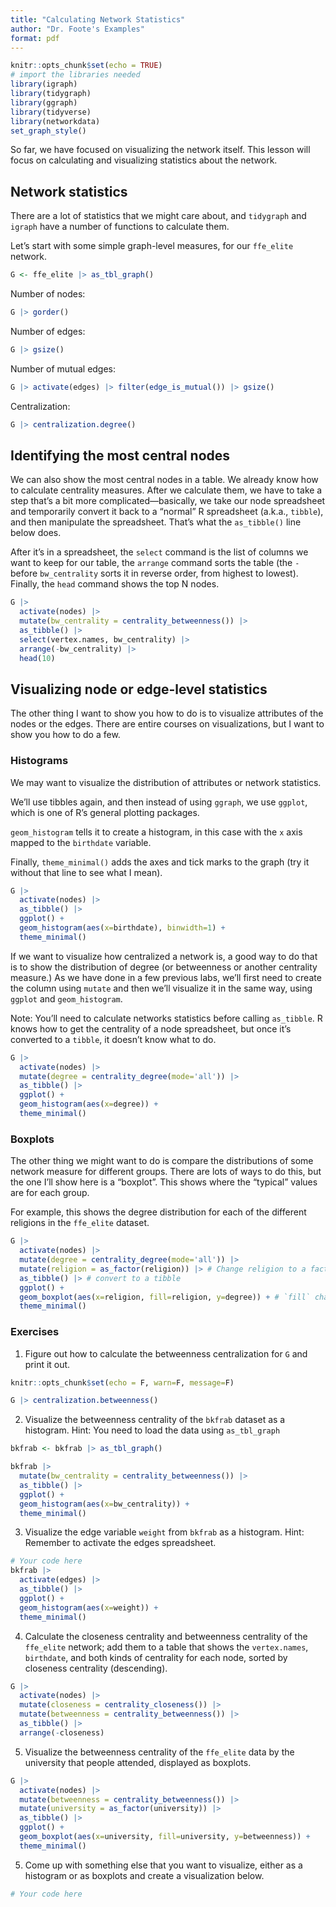 ```yaml
---
title: "Calculating Network Statistics"
author: "Dr. Foote's Examples"
format: pdf
---
```


```r
knitr::opts_chunk$set(echo = TRUE)
# import the libraries needed
library(igraph)
library(tidygraph)
library(ggraph)
library(tidyverse)
library(networkdata)
set_graph_style()
```

So far, we have focused on visualizing the network itself. This lesson will focus on calculating and visualizing statistics about the network.

## Network statistics

There are a lot of statistics that we might care about, and `tidygraph` and `igraph` have a number of functions to calculate them.

Let's start with some simple graph-level measures, for our `ffe_elite` network.

```r
G <- ffe_elite |> as_tbl_graph()
```

Number of nodes:
```r
G |> gorder()
```

Number of edges:
```r
G |> gsize()
```

Number of mutual edges:

```r
G |> activate(edges) |> filter(edge_is_mutual()) |> gsize()
```
Centralization:

```r
G |> centralization.degree()
```


## Identifying the most central nodes

We can also show the most central nodes in a table. We already know how to calculate centrality measures. After we calculate them, we have to take a step that's a bit more complicated---basically, we take our node spreadsheet and temporarily convert it back to a "normal" R spreadsheet (a.k.a., `tibble`), and then manipulate the spreadsheet. That's what the `as_tibble()` line below does.

After it's in a spreadsheet, the `select` command is the list of columns we want to keep for our table, the `arrange` command sorts the table (the `-` before `bw_centrality` sorts it in reverse order, from highest to lowest). Finally, the `head` command shows the top N nodes.

```r
G |>
  activate(nodes) |>
  mutate(bw_centrality = centrality_betweenness()) |>
  as_tibble() |>
  select(vertex.names, bw_centrality) |>
  arrange(-bw_centrality) |>
  head(10)

```


## Visualizing node or edge-level statistics

The other thing I want to show you how to do is to visualize attributes of the nodes or the edges. There are entire courses on visualizations, but I want to show you how to do a few.


### Histograms

We may want to visualize the distribution of attributes or network statistics. 

We'll use tibbles again, and then instead of using `ggraph`, we use `ggplot`, which is one of R's general plotting packages.

`geom_histogram` tells it to create a histogram, in this case with the `x` axis mapped to the `birthdate` variable.

Finally, `theme_minimal()` adds the axes and tick marks to the graph (try it without that line to see what I mean).

```r
G |>
  activate(nodes) |>
  as_tibble() |>
  ggplot() +
  geom_histogram(aes(x=birthdate), binwidth=1) + 
  theme_minimal()

```

If we want to visualize how centralized a network is, a good way to do that is to show the distribution of degree (or betweenness or another centrality measure.) As we have done in a few previous labs, we'll first need to create the column using `mutate` and then we'll visualize it in the same way, using `ggplot` and `geom_histogram`.

Note: You'll need to calculate networks statistics before calling `as_tibble`. R knows how to get the centrality of a node spreadsheet, but once it's converted to a `tibble`, it doesn't know what to do.

```r
G |>
  activate(nodes) |>
  mutate(degree = centrality_degree(mode='all')) |> 
  as_tibble() |>
  ggplot() +
  geom_histogram(aes(x=degree)) + 
  theme_minimal()
```


### Boxplots

The other thing we might want to do is compare the distributions of some network measure for different groups. There are lots of ways to do this, but the one I'll show here is a "boxplot". This shows where the "typical" values are for each group.

For example, this shows the degree distribution for each of the different religions in the `ffe_elite` dataset. 

```r
G |>
  activate(nodes) |>
  mutate(degree = centrality_degree(mode='all')) |>
  mutate(religion = as_factor(religion)) |> # Change religion to a factor
  as_tibble() |> # convert to a tibble
  ggplot() + 
  geom_boxplot(aes(x=religion, fill=religion, y=degree)) + # `fill` changes the filled in color. Try changing this to `color` instead
  theme_minimal()

```

### Exercises

1. Figure out how to calculate the betweenness centralization for `G` and print it out.

```r

knitr::opts_chunk$set(echo = F, warn=F, message=F)

G |> centralization.betweenness()

```

2. Visualize the betweenness centrality of the `bkfrab` dataset as a histogram. Hint: You need to load the data using `as_tbl_graph`

```r

bkfrab <- bkfrab |> as_tbl_graph()

bkfrab |>
  mutate(bw_centrality = centrality_betweenness()) |>
  as_tibble() |>
  ggplot() +
  geom_histogram(aes(x=bw_centrality)) +
  theme_minimal()

```

3. Visualize the edge variable `weight` from `bkfrab` as a histogram. Hint: Remember to activate the edges spreadsheet.

```r

# Your code here
bkfrab |>
  activate(edges) |>
  as_tibble() |>
  ggplot() +
  geom_histogram(aes(x=weight)) +
  theme_minimal()

```

4. Calculate the closeness centrality and betweenness centrality of the `ffe_elite` network; add them to a table that shows the `vertex.names`, `birthdate`, and both kinds of centrality for each node, sorted by closeness centrality (descending).

```r
G |>
  activate(nodes) |>
  mutate(closeness = centrality_closeness()) |>
  mutate(betweenness = centrality_betweenness()) |>
  as_tibble() |>
  arrange(-closeness)
```

5. Visualize the betweenness centrality of the `ffe_elite` data by the university that people attended, displayed as boxplots.

```r

G |>
  activate(nodes) |>
  mutate(betweenness = centrality_betweenness()) |>
  mutate(university = as_factor(university)) |>
  as_tibble() |>
  ggplot() +
  geom_boxplot(aes(x=university, fill=university, y=betweenness)) +
  theme_minimal()

```


5. Come up with something else that you want to visualize, either as a histogram or as boxplots and create a visualization below.

```r

# Your code here

```

